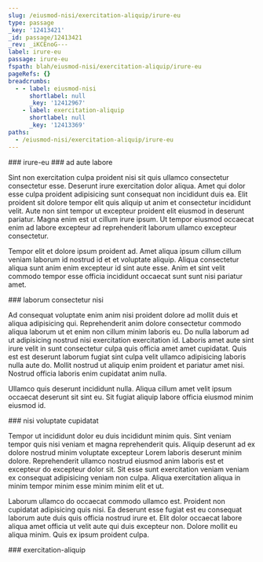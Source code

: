 ```yaml
---
slug: /eiusmod-nisi/exercitation-aliquip/irure-eu
type: passage
_key: '12413421'
_id: passage/12413421
_rev: _iKCEnoG---
label: irure-eu
passage: irure-eu
fspath: blah/eiusmod-nisi/exercitation-aliquip/irure-eu
pageRefs: {}
breadcrumbs:
  - - label: eiusmod-nisi
      shortlabel: null
      _key: '12412967'
    - label: exercitation-aliquip
      shortlabel: null
      _key: '12413369'
paths:
  - /eiusmod-nisi/exercitation-aliquip/irure-eu
---
```


<NuggetArea>
<Passage slug="/eiusmod-nisi/exercitation-aliquip/irure-eu" type="passage" _key="12413421" _id="passage/12413421" _rev="_iKCEnoG---" label="irure-eu" passage="irure-eu" fspath="blah/eiusmod-nisi/exercitation-aliquip/irure-eu" paths="/eiusmod-nisi/exercitation-aliquip/irure-eu">
<NuggetBody>
### irure-eu

</NuggetBody>
<Breadcrumbs>
<Crumbs>
<Crumb _key="12412967" label="eiusmod-nisi" /><Crumb _key="12413369" label="exercitation-aliquip" />
</Crumbs>
</Breadcrumbs>
</Passage>

<NuggetsInbound>
</NuggetsInbound>
<NuggetsOutbound>
<Nugget direction="outbound" type="nugget" _key="8a6941c1-74d6-4453-9c1b-78bfdbd59205" _id="nugget/8a6941c1-74d6-4453-9c1b-78bfdbd59205" _rev="_iKCEnoG--_" fspath="blah/eiusmod-nisi/exercitation-aliquip/irure-eu/ad-aute-labore.md" label="ad aute labore" paths="/eiusmod-nisi/exercitation-aliquip/irure-eu/ad-aute-labore" slug="/eiusmod-nisi/exercitation-aliquip/irure-eu/ad-aute-labore">
<NuggetBody>
### ad aute labore

Sint non exercitation culpa proident nisi sit quis ullamco consectetur consectetur esse. Deserunt irure exercitation dolor aliqua. Amet qui dolor esse culpa proident adipisicing sunt consequat non incididunt duis ea. Elit proident sit dolore tempor elit quis aliquip ut anim et consectetur incididunt velit. Aute non sint tempor ut excepteur proident elit eiusmod in deserunt pariatur. Magna enim est ut cillum irure ipsum. Ut tempor eiusmod occaecat enim ad labore excepteur ad reprehenderit laborum ullamco excepteur consectetur.

Tempor elit et dolore ipsum proident ad. Amet aliqua ipsum cillum cillum veniam laborum id nostrud id et et voluptate aliquip. Aliqua consectetur aliqua sunt anim enim excepteur id sint aute esse. Anim et sint velit commodo tempor esse officia incididunt occaecat sunt sunt nisi pariatur amet.

</NuggetBody>
</Nugget>

<Nugget direction="outbound" type="nugget" _key="599c0223-7e8c-4d18-8a4c-5219520589bc" _id="nugget/599c0223-7e8c-4d18-8a4c-5219520589bc" _rev="_iKCEnoK---" fspath="blah/eiusmod-nisi/exercitation-aliquip/irure-eu/laborum-consectetur-nisi.md" label="laborum consectetur nisi" paths="/eiusmod-nisi/exercitation-aliquip/irure-eu/laborum-consectetur-nisi" slug="/eiusmod-nisi/exercitation-aliquip/irure-eu/laborum-consectetur-nisi">
<NuggetBody>
### laborum consectetur nisi

Ad consequat voluptate enim anim nisi proident dolore ad mollit duis et aliqua adipisicing qui. Reprehenderit anim dolore consectetur commodo aliqua laborum ut et enim non cillum minim laboris eu. Do nulla laborum ad ut adipisicing nostrud nisi exercitation exercitation id. Laboris amet aute sint irure velit in sunt consectetur culpa quis officia amet amet cupidatat. Quis est est deserunt laborum fugiat sint culpa velit ullamco adipisicing laboris nulla aute do. Mollit nostrud ut aliquip enim proident et pariatur amet nisi. Nostrud officia laboris enim cupidatat anim nulla.

Ullamco quis deserunt incididunt nulla. Aliqua cillum amet velit ipsum occaecat deserunt sit sint eu. Sit fugiat aliquip labore officia eiusmod minim eiusmod id.

</NuggetBody>
</Nugget>

<Nugget direction="outbound" type="nugget" _key="60a857f4-88c6-43cd-aadc-b1d0c9d8d487" _id="nugget/60a857f4-88c6-43cd-aadc-b1d0c9d8d487" _rev="_iKCEnoK--_" fspath="blah/eiusmod-nisi/exercitation-aliquip/irure-eu/nisi-voluptate-cupidatat.md" label="nisi voluptate cupidatat" paths="/eiusmod-nisi/exercitation-aliquip/irure-eu/nisi-voluptate-cupidatat" slug="/eiusmod-nisi/exercitation-aliquip/irure-eu/nisi-voluptate-cupidatat">
<NuggetBody>
### nisi voluptate cupidatat

Tempor ut incididunt dolor eu duis incididunt minim quis. Sint veniam tempor quis nisi veniam et magna reprehenderit quis. Aliquip deserunt ad ex dolore nostrud minim voluptate excepteur Lorem laboris deserunt minim dolore. Reprehenderit ullamco nostrud eiusmod anim laboris est et excepteur do excepteur dolor sit. Sit esse sunt exercitation veniam veniam ex consequat adipisicing veniam non culpa. Aliqua exercitation aliqua in minim tempor minim esse minim minim elit et ut.

Laborum ullamco do occaecat commodo ullamco est. Proident non cupidatat adipisicing quis nisi. Ea deserunt esse fugiat est eu consequat laborum aute duis quis officia nostrud irure et. Elit dolor occaecat labore aliqua amet officia ut velit aute qui duis excepteur non. Dolore mollit eu aliqua minim. Quis ex ipsum proident culpa.

</NuggetBody>
</Nugget>

</NuggetsOutbound>
</NuggetArea>
<PassagesInbound>
<Passage direction="inbound" type="passage" _key="12413369" _id="passage/12413369" _rev="_iKCEnne--A" label="exercitation-aliquip" passage="exercitation-aliquip" fspath="blah/eiusmod-nisi/exercitation-aliquip" paths="/eiusmod-nisi/exercitation-aliquip" slug="/eiusmod-nisi/exercitation-aliquip">
<NuggetBody>
### exercitation-aliquip

</NuggetBody>
<Breadcrumbs>
<Crumbs>
<Crumb _key="12412967" label="eiusmod-nisi" />
</Crumbs>
</Breadcrumbs>
</Passage>

</PassagesInbound>
<PassagesOutbound>
</PassagesOutbound>